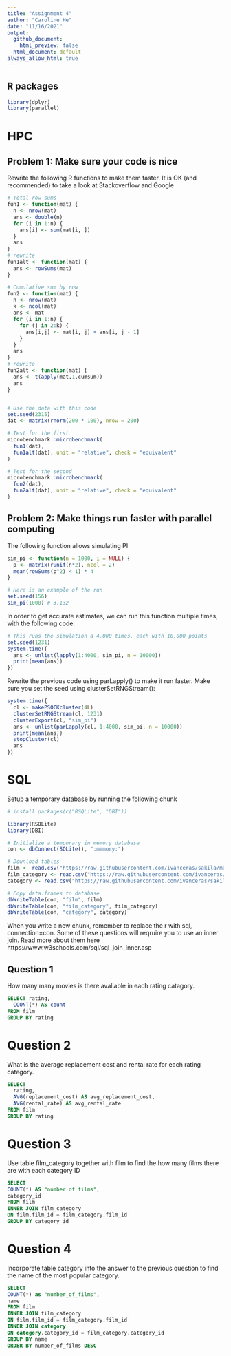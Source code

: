 ```yaml
---
title: "Assignment 4"
author: "Caroline He"
date: "11/16/2021"
output: 
  github_document:
    html_preview: false
  html_document: default
always_allow_html: true
---
```


## R packages
```r
library(dplyr)
library(parallel)
```


# HPC

## Problem 1: Make sure your code is nice

Rewrite the following R functions to make them faster. It is OK (and recommended) to take a look at Stackoverflow and Google

```r
# Total row sums
fun1 <- function(mat) {
  n <- nrow(mat)
  ans <- double(n) 
  for (i in 1:n) {
    ans[i] <- sum(mat[i, ])
  }
  ans
}
# rewrite 
fun1alt <- function(mat) {
  ans <- rowSums(mat) 
}

# Cumulative sum by row
fun2 <- function(mat) {
  n <- nrow(mat)
  k <- ncol(mat)
  ans <- mat
  for (i in 1:n) {
    for (j in 2:k) {
      ans[i,j] <- mat[i, j] + ans[i, j - 1]
    }
  }
  ans
}
# rewrite
fun2alt <- function(mat) {
  ans <- t(apply(mat,1,cumsum))
  ans
}


# Use the data with this code
set.seed(2315)
dat <- matrix(rnorm(200 * 100), nrow = 200)

# Test for the first
microbenchmark::microbenchmark(
  fun1(dat),
  fun1alt(dat), unit = "relative", check = "equivalent"
)

# Test for the second
microbenchmark::microbenchmark(
  fun2(dat),
  fun2alt(dat), unit = "relative", check = "equivalent"
)

```

## Problem 2: Make things run faster with parallel computing

The following function allows simulating PI

```r
sim_pi <- function(n = 1000, i = NULL) {
  p <- matrix(runif(n*2), ncol = 2)
  mean(rowSums(p^2) < 1) * 4
}

# Here is an example of the run
set.seed(156)
sim_pi(1000) # 3.132
```

In order to get accurate estimates, we can run this function multiple times, with the following code:

```r
# This runs the simulation a 4,000 times, each with 10,000 points
set.seed(1231)
system.time({
  ans <- unlist(lapply(1:4000, sim_pi, n = 10000))
  print(mean(ans))
})
```

Rewrite the previous code using parLapply() to make it run faster. Make sure you set the seed using clusterSetRNGStream():

```r
system.time({
  cl <- makePSOCKcluster(4L)
  clusterSetRNGStream(cl, 1231) 
  clusterExport(cl, "sim_pi")
  ans <- unlist(parLapply(cl, 1:4000, sim_pi, n = 10000))
  print(mean(ans))
  stopCluster(cl)
  ans
})

```

# SQL

Setup a temporary database by running the following chunk

```r
# install.packages(c("RSQLite", "DBI"))

library(RSQLite)
library(DBI)

# Initialize a temporary in memory database
con <- dbConnect(SQLite(), ":memory:")

# Download tables
film <- read.csv("https://raw.githubusercontent.com/ivanceras/sakila/master/csv-sakila-db/film.csv")
film_category <- read.csv("https://raw.githubusercontent.com/ivanceras/sakila/master/csv-sakila-db/film_category.csv")
category <- read.csv("https://raw.githubusercontent.com/ivanceras/sakila/master/csv-sakila-db/category.csv")

# Copy data.frames to database
dbWriteTable(con, "film", film)
dbWriteTable(con, "film_category", film_category)
dbWriteTable(con, "category", category)
```

When you write a new chunk, remember to replace the r with sql, connection=con. Some of these questions will reqruire you to use an inner join. Read more about them here https://www.w3schools.com/sql/sql_join_inner.asp

## Question 1

How many many movies is there avaliable in each rating catagory.

```sql
SELECT rating,
  COUNT(*) AS count
FROM film
GROUP BY rating
```

# Question 2

What is the average replacement cost and rental rate for each rating category.

```sql
SELECT
  rating,
  AVG(replacement_cost) AS avg_replacement_cost, 
  AVG(rental_rate) AS avg_rental_rate
FROM film
GROUP BY rating
```

# Question 3

Use table film_category together with film to find the how many films there are with each category ID

```sql
SELECT 
COUNT(*) AS "number of films", 
category_id
FROM film
INNER JOIN film_category
ON film.film_id = film_category.film_id
GROUP BY category_id
```


# Question 4

Incorporate table category into the answer to the previous question to find the name of the most popular category.

```sql
SELECT 
COUNT(*) as "number_of_films", 
name
FROM film
INNER JOIN film_category
ON film.film_id = film_category.film_id
INNER JOIN category
ON category.category_id = film_category.category_id 
GROUP BY name
ORDER BY number_of_films DESC
```





